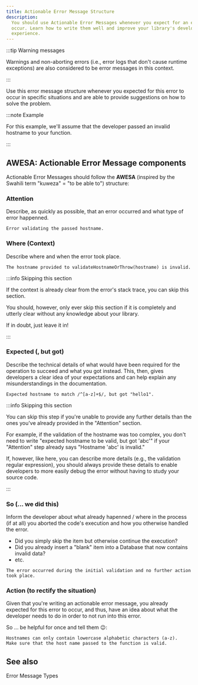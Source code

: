 ```yaml
---
title: Actionable Error Message Structure
description:
  You should use Actionable Error Messages whenever you expect for an error to
  occur. Learn how to write them well and improve your library's developer
  experience.
---
```


<!--
Reference
=========

=== When to use this template:
When you're documenting some topic so that users (e.g., ecosystem developers)
can quickly lookup a fact. These articles typically consist of a list, a
definition list, a table, or some other form of "quick-to-lookup" information.

=== When not to use this template:
Do not use a reference article to explain a concept. You should keep additional
information within the reference article to a minimum so that knowledgeable users
can quickly see the facts that are relevant to them. You can link to concepts and
other topics to explain specific concepts, if necessary.

=== Writing tips:
- Write in the present tense
- Use neutral pronouns (they/them instead of he/she and him/her)
- Be respectful to everyone
- Be aware of the potential for cultural misunderstandings
- Keep the amount of additional information to a minimum (focus on the facts)
- If necessary, link to concept topics. Do not explain them in the article
- Use a suitable form of content so that readers can quickly look up the desired
  information (e.g., a table, a list, a diagram, or something else)
-->

<!-- Relevant imports: -->


<!-- Short description of what information this document provides: -->

:::tip Warning messages

Warnings and non-aborting errors (i.e., error logs that don't cause runtime
exceptions) are also considered to be error messages in this context.

:::

Use this error message structure whenever you expected for this error to occur
in specific situations and are able to provide suggestions on how to solve the
problem.

:::note Example

For this example, we'll assume that the developer passed an invalid hostname to
your function.

:::

## AWESA: Actionable Error Message components

Actionable Error Messages should follow the **AWESA** (inspired by the Swahili
term "kuweza" = "to be able to") structure:

### Attention

Describe, as quickly as possible, that an error occurred and what type of error
happenned.

```text
Error validating the passed hostname.
```

### Where (Context)

Describe where and when the error took place.

```text
The hostname provided to validateHostnameOrThrow(hostname) is invalid.
```

:::info Skipping this section

If the context is already clear from the error's
stack trace, you can skip this section.

You should, however, only ever skip this section if it is completely and utterly
clear without any knowledge about your library. 

If in doubt, just leave it in!

:::

### Expected (, but got)

Describe the technical details of what would have been required for the
operation to succeed and what you got instead. This, then, gives developers a
clear idea of your expectations and can help explain any misunderstandings in
the documentation.

```text
Expected hostname to match /^[a-z]+$/, but got "hello1".
```

:::info Skipping this section

You can skip this step if you're unable to provide any further details than the
ones you've already provided in the "Attention" section.

For example, if the validation of the hostname was too complex, you don't need
to write "expected hostname to be valid, but got 'abc'" if your "Attention" step
already says "Hostname 'abc' is invalid."

If, however, like here, you can describe more details (e.g., the validation
regular expression), you should always provide these details to enable
developers to more easily debug the error without having to study your source
code.

:::

### So (... we did this)

Inform the developer about what already hapenned / where in the process (if at
all) you aborted the code's execution and how you otherwise handled the error.

- Did you simply skip the item but otherwise continue the execution?
- Did you already insert a "blank" item into a Database that now contains
  invalid data?
- etc.

```text
The error occurred during the initial validation and no further action took place.
```

### Action (to rectify the situation)

Given that you're writing an actionable error message, you already expected for
this error to occur, and thus, have an idea about what the developer needs to do
in order to not run into this error.

So ... be helpful for once and tell them :wink::

```text
Hostnames can only contain lowercase alphabetic characters (a-z).
Make sure that the host name passed to the function is valid.
```

<!-- Content (e.g., a table, a list, a diagram, or a definition list) -->

## See also

<Reference to="/internal/concepts/error-messages">
	Error Message Types
</Reference>

<!--
Snippets
--------

<Reference to="../other-article">
    Relative Link to other article
</Reference>

<Reference to="https://www.example.com">
    Example Website
</Reference>
-->
